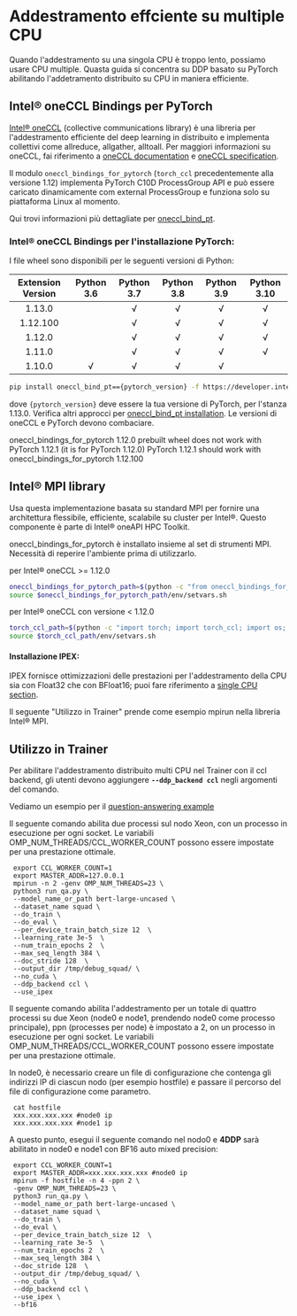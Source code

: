 <!--Copyright 2022 The HuggingFace Team. All rights reserved.

Licensed under the Apache License, Version 2.0 (the "License"); you may not use this file except in compliance with
the License. You may obtain a copy of the License at

http://www.apache.org/licenses/LICENSE-2.0

Unless required by applicable law or agreed to in writing, software distributed under the License is distributed on
an "AS IS" BASIS, WITHOUT WARRANTIES OR CONDITIONS OF ANY KIND, either express or implied. See the License for the
-->

# Addestramento effciente su multiple CPU

Quando l'addestramento su una singola CPU è troppo lento, possiamo usare CPU multiple. Quasta guida si concentra su DDP basato su PyTorch abilitando l'addetramento distribuito su CPU in maniera efficiente.

## Intel® oneCCL Bindings per PyTorch

[Intel® oneCCL](https://github.com/oneapi-src/oneCCL) (collective communications library) è una libreria per l'addestramento efficiente del deep learning in distribuito e implementa collettivi come allreduce, allgather, alltoall. Per maggiori informazioni su oneCCL, fai riferimento a [oneCCL documentation](https://spec.oneapi.com/versions/latest/elements/oneCCL/source/index.html) e [oneCCL specification](https://spec.oneapi.com/versions/latest/elements/oneCCL/source/index.html).

Il modulo `oneccl_bindings_for_pytorch` (`torch_ccl` precedentemente alla versione 1.12)  implementa PyTorch C10D ProcessGroup API e può essere caricato dinamicamente com external ProcessGroup e funziona solo su piattaforma Linux al momento.

Qui trovi informazioni più dettagliate per [oneccl_bind_pt](https://github.com/intel/torch-ccl).

### Intel® oneCCL Bindings per l'installazione PyTorch:

I file wheel sono disponibili per le seguenti versioni di Python:

| Extension Version | Python 3.6 | Python 3.7 | Python 3.8 | Python 3.9 | Python 3.10 |
| :---------------: | :--------: | :--------: | :--------: | :--------: | :---------: |
| 1.13.0            |            | √          | √          | √          | √           |
| 1.12.100          |            | √          | √          | √          | √           |
| 1.12.0            |            | √          | √          | √          | √           |
| 1.11.0            |            | √          | √          | √          | √           |
| 1.10.0            | √          | √          | √          | √          |             |

```bash
pip install oneccl_bind_pt=={pytorch_version} -f https://developer.intel.com/ipex-whl-stable-cpu
```

dove `{pytorch_version}` deve essere la tua versione di PyTorch, per l'stanza 1.13.0.
Verifica altri approcci per [oneccl_bind_pt installation](https://github.com/intel/torch-ccl).
Le versioni di oneCCL e PyTorch devono combaciare.

<Tip warning={true}>

oneccl_bindings_for_pytorch 1.12.0 prebuilt wheel does not work with PyTorch 1.12.1 (it is for PyTorch 1.12.0)
PyTorch 1.12.1 should work with oneccl_bindings_for_pytorch 1.12.100

</Tip>

## Intel® MPI library

Usa questa implementazione basata su standard MPI per fornire una architettura flessibile, efficiente, scalabile su cluster per Intel®. Questo componente è parte di Intel® oneAPI HPC Toolkit.

oneccl_bindings_for_pytorch è installato insieme al set di strumenti MPI. Necessità di reperire l'ambiente prima di utilizzarlo.

per Intel® oneCCL >= 1.12.0

```bash
oneccl_bindings_for_pytorch_path=$(python -c "from oneccl_bindings_for_pytorch import cwd; print(cwd)")
source $oneccl_bindings_for_pytorch_path/env/setvars.sh
```

per Intel® oneCCL con versione < 1.12.0

```bash
torch_ccl_path=$(python -c "import torch; import torch_ccl; import os;  print(os.path.abspath(os.path.dirname(torch_ccl.__file__)))")
source $torch_ccl_path/env/setvars.sh
```

#### Installazione IPEX:

IPEX fornisce ottimizzazioni delle prestazioni per l'addestramento della CPU sia con Float32 che con BFloat16; puoi fare riferimento a [single CPU section](./perf_train_cpu).

Il seguente "Utilizzo in Trainer" prende come esempio mpirun nella libreria Intel® MPI.

## Utilizzo in Trainer

Per abilitare l'addestramento distribuito multi CPU nel Trainer con il ccl backend, gli utenti devono aggiungere **`--ddp_backend ccl`** negli argomenti del comando.

Vediamo un esempio per il [question-answering example](https://github.com/huggingface/transformers/tree/main/examples/pytorch/question-answering)

Il seguente comando abilita due processi sul nodo Xeon, con un processo in esecuzione per ogni socket. Le variabili OMP_NUM_THREADS/CCL_WORKER_COUNT possono essere impostate per una prestazione ottimale.

```shell script
 export CCL_WORKER_COUNT=1
 export MASTER_ADDR=127.0.0.1
 mpirun -n 2 -genv OMP_NUM_THREADS=23 \
 python3 run_qa.py \
 --model_name_or_path bert-large-uncased \
 --dataset_name squad \
 --do_train \
 --do_eval \
 --per_device_train_batch_size 12  \
 --learning_rate 3e-5  \
 --num_train_epochs 2  \
 --max_seq_length 384 \
 --doc_stride 128  \
 --output_dir /tmp/debug_squad/ \
 --no_cuda \
 --ddp_backend ccl \
 --use_ipex
```

Il seguente comando abilita l'addestramento per un totale di quattro processi su due Xeon (node0 e node1, prendendo node0 come processo principale), ppn (processes per node) è impostato a 2, on un processo in esecuzione per ogni socket. Le variabili OMP_NUM_THREADS/CCL_WORKER_COUNT possono essere impostate per una prestazione ottimale.

In node0, è necessario creare un file di configurazione che contenga gli indirizzi IP di ciascun nodo (per esempio hostfile) e passare il percorso del file di configurazione come parametro.

```shell script
 cat hostfile
 xxx.xxx.xxx.xxx #node0 ip
 xxx.xxx.xxx.xxx #node1 ip
```

A questo punto, esegui il seguente comando nel nodo0 e **4DDP** sarà abilitato in node0 e node1 con BF16 auto mixed precision:

```shell script
 export CCL_WORKER_COUNT=1
 export MASTER_ADDR=xxx.xxx.xxx.xxx #node0 ip
 mpirun -f hostfile -n 4 -ppn 2 \
 -genv OMP_NUM_THREADS=23 \
 python3 run_qa.py \
 --model_name_or_path bert-large-uncased \
 --dataset_name squad \
 --do_train \
 --do_eval \
 --per_device_train_batch_size 12  \
 --learning_rate 3e-5  \
 --num_train_epochs 2  \
 --max_seq_length 384 \
 --doc_stride 128  \
 --output_dir /tmp/debug_squad/ \
 --no_cuda \
 --ddp_backend ccl \
 --use_ipex \
 --bf16
```
